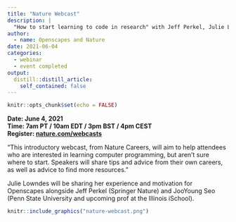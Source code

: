 ```yaml
---
title: "Nature Webcast"
description: |
  "How to start learning to code in research" with Jeff Perkel, Julie Lowndes, and JooYoung Seo
author:
  - name: Openscapes and Nature
date: 2021-06-04
categories:
  - webinar
  - event completed
output:
  distill::distill_article:
    self_contained: false
---
```



```r
knitr::opts_chunk$set(echo = FALSE)
```

**Date: June 4, 2021**  
**Time: 7am PT / 10am EDT / 3pm BST / 4pm CEST**  
**Register: [nature.com/webcasts](https://www.nature.com/webcasts/event/how-to-start-learning-to-code-in-research/)**  

"This introductory webcast, from Nature Careers, will aim to help attendees who are interested in learning computer programming, but aren’t sure where to start. Speakers will share tips and advice from their own careers, as well as advice to find more resources." 

Julie Lowndes will be sharing her experience and motivation for Openscapes alongside Jeff Perkel (Springer Nature) and JooYoung Seo (Penn State University and upcoming prof at the Illinois iSchool).

```r
knitr::include_graphics("nature-webcast.png")  
```
